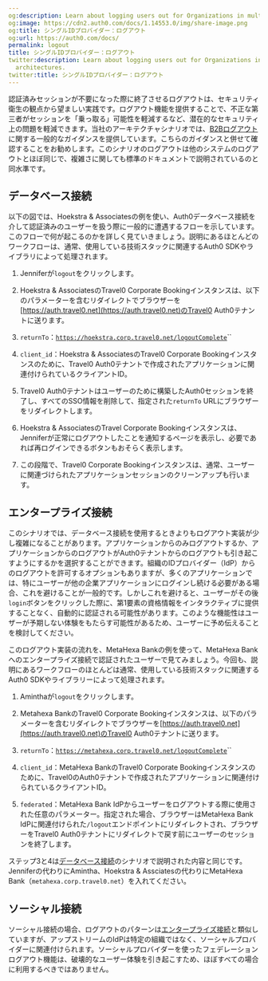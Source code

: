 ```yaml
---
og:description: Learn about logging users out for Organizations in multi-tenant architectures.
og:image: https://cdn2.auth0.com/docs/1.14553.0/img/share-image.png
og:title: シングルIDプロバイダー：ログアウト
og:url: https://auth0.com/docs/
permalink: logout
title: シングルIDプロバイダー：ログアウト
twitter:description: Learn about logging users out for Organizations in multi-tenant
  architectures.
twitter:title: シングルIDプロバイダー：ログアウト
---
```


認証済みセッションが不要になった際に終了させるログアウトは、セキュリティ衛生の観点から望ましい実践です。ログアウト機能を提供することで、不正な第三者がセッションを「乗っ取る」可能性を軽減するなど、潜在的なセキュリティ上の問題を軽減できます。当社のアーキテクチャシナリオでは、[B2Bログアウト](/architecture-scenarios/b2b/logout)に関する一般的なガイダンスを提供しています。こちらのガイダンスと併せて確認することをお勧めします。このシナリオのログアウトは他のシステムのログアウトとほぼ同じで、複雑さに関しても標準のドキュメントで説明されているのと同水準です。

## データベース接続[](https://lucid.app/documents/edit/969daa9c-3f7a-44bd-bdbc-99782eb594d8/0?callback=close&name=docs&callback_type=back&v=280&s=612)

以下の図では、Hoekstra & Associatesの例を使い、Auth0データベース接続を介して認証済みのユーザーを扱う際に一般的に遭遇するフローを示しています。このフローで何が起こるのかを詳しく見ていきましょう。説明にあるほとんどのワークフローは、通常、使用している技術スタックに関連するAuth0 SDKやライブラリによって処理されます。

1. Jenniferが`logout`をクリックします。
2. Hoekstra & AssociatesのTravel0 Corporate Bookingインスタンスは、以下のパラメーターを含むリダイレクトでブラウザーを[https://auth.travel0.net](https://auth.travel0.net)のTravel0 Auth0テナントに送ります。

1. `returnTo`：[`https://hoekstra.corp.travel0.net/logoutComplete`](https://hoekstra.corp.travel0.net/logoutComplete)``
2. `client_id`：Hoekstra & AssociatesのTravel0 Corporate Bookingインスタンスのために、Travel0 Auth0テナントで作成されたアプリケーションに関連付けられているクライアントID。
3. Travel0 Auth0テナントはユーザーのために構築したAuth0セッションを終了し、すべてのSSO情報を削除して、指定された`returnTo` URLにブラウザーをリダイレクトします。
4. Hoekstra & AssociatesのTravel Corporate Bookingインスタンスは、Jenniferが正常にログアウトしたことを通知するページを表示し、必要であれば再ログインできるボタンもおそらく表示します。

1. この段階で、Travel0 Corporate Bookingインスタンスは、通常、ユーザーに関連づけられたアプリケーションセッションのクリーンアップも行います。



## エンタープライズ接続

このシナリオでは、データベース接続を使用するときよりもログアウト実装が少し複雑になることがあります。アプリケーションからのみログアウトするか、アプリケーションからのログアウトがAuth0テナントからのログアウトも引き起こすようにするかを選択することができます。組織のIDプロバイダー（IdP）からのログアウトを許可するオプションもありますが、多くのアプリケーションでは、特にユーザーが他の企業アプリケーションにログインし続ける必要がある場合、これを避けることが一般的です。しかしこれを避けると、ユーザーがその後`login`ボタンをクリックした際に、第1要素の資格情報をインタラクティブに提供することなく、自動的に認証される可能性があります。このような機能性はユーザーが予期しない体験をもたらす可能性があるため、ユーザーに予め伝えることを検討してください。

このログアウト実装の流れを、MetaHexa Bankの例を使って、MetaHexa Bankへのエンタープライズ接続で認証されたユーザーで見てみましょう。今回も、説明にあるワークフローのほとんどは通常、使用している技術スタックに関連するAuth0 SDKやライブラリーによって処理されます。

1. Aminthaが`logout`をクリックします。
2. Metahexa BankのTravel0 Corporate Bookingインスタンスは、以下のパラメーターを含むリダイレクトでブラウザーを[https://auth.travel0.net](https://auth.travel0.net)のTravel0 Auth0テナントに送ります。

1. `returnTo`：[`https://metahexa.corp.travel0.net/logoutComplete`](https://metahexa.corp.travel0.net/logoutComplete)``
2. `client_id`：MetaHexa BankのTravel0 Corporate Bookingインスタンスのために、Travel0のAuth0テナントで作成されたアプリケーションに関連付けられているクライアントID。
3. `federated`：MetaHexa Bank IdPからユーザーをログアウトする際に使用された任意のパラメーター。指定された場合、ブラウザーはMetaHexa Bank IdPに関連付けられた`/logout`エンドポイントにリダイレクトされ、ブラウザーをTravel0 Auth0テナントにリダイレクトで戻す前にユーザーのセッションを終了します。

ステップ3と4は[データベース接続](#database-connection)のシナリオで説明された内容と同じです。Jenniferの代わりにAmintha、Hoekstra & Assciatesの代わりにMetaHexa Bank（`metahexa.corp.travel0.net`）を入れてください。

## ソーシャル接続

ソーシャル接続の場合、ログアウトのパターンは[エンタープライズ接続](#enterprise-connection)と類似していますが、アップストリームのIdPは特定の組織ではなく、ソーシャルプロバイダーに関連付けられます。ソーシャルプロバイダーを使ったフェデレーションログアウト機能は、破壊的なユーザー体験を引き起こすため、ほぼすべての場合に利用するべきではありません。